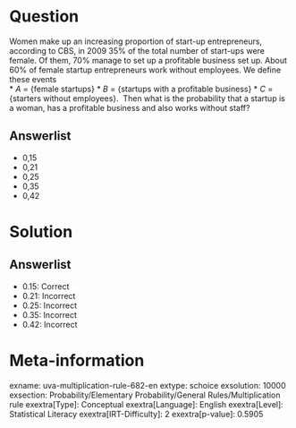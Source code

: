 Question
========

Women make up an increasing proportion of start-up entrepreneurs, according to CBS, in 2009 35% of the total number of start-ups were female. Of them, 70% manage to set up a profitable business set up. About 60% of female startup entrepreneurs work without employees. We define these events \
* *A* = {female startups}
* *B* = {startups with a profitable business}
* *C* = {starters without employees}. \ Then what is the probability that a startup is a woman, has a profitable business and also works without staff?

Answerlist
----------

* 0,15
* 0,21
* 0,25
* 0,35
* 0,42

Solution
========

Answerlist
----------

* 0.15: Correct
* 0.21: Incorrect
* 0.25: Incorrect
* 0.35: Incorrect
* 0.42: Incorrect

Meta-information
================
exname: uva-multiplication-rule-682-en
extype: schoice
exsolution: 10000
exsection: Probability/Elementary Probability/General Rules/Multiplication rule
exextra[Type]: Conceptual
exextra[Language]: English
exextra[Level]: Statistical Literacy
exextra[IRT-Difficulty]: 2
exextra[p-value]: 0.5905
